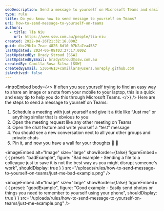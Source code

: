 ```yaml
---
seoDescription: Send a message to yourself on Microsoft Teams and easily share files or notes between devices using this quick tip.
type: rule
title: Do you know how to send message to yourself on Teams?
uri: how-to-send-message-to-yourself-on-teams
authors:
  - title: Tia Niu
    url: https://www.ssw.com.au/people/tia-niu
created: 2022-04-26T21:32:16.000Z
guid: dbc29b1b-7eae-4826-8d10-07b2a7ea4587
lastUpdated: 2024-06-08T03:27:17.000Z
lastUpdatedBy: Brady Stroud [SSW]
lastUpdatedByEmail: bradystroud@ssw.com.au
createdBy: Camilla Rosa Silva [SSW]
createdByEmail: 53064613+camillars@users.noreply.github.com
isArchived: false
---
```


<introEmbed
  body={<>
If often you see yourself trying to find an easy way to share an image or a note from your mobile to your laptop, this is a quick and easy tip to help you do this through Microsoft Teams.
  </>}
/>
Here are the steps to send a message to yourself on Teams:

1. Schedule a meeting with just yourself and give it a title like “Just me” or anything similar that is obvious to you
2. Open the meeting request like any other meeting on Teams
3. Open the chat feature and write yourself a “test” message
4. You should see a new conversation next to all your other groups and private chats
5. Pin it, and now you have a wall for your thoughts 💭 🧱

<imageEmbed
  alt="Image"
  size="large"
  showBorder={false}
  figureEmbed={ {
    preset: "badExample",
    figure: "Bad example - Sending a file to a colleague just to save it is not the best way as you might disrupt someone's work",
    shouldDisplay: true
  } }
  src="/uploads/rules/how-to-send-message-to-yourself-on-teams/just-me-bad-example.png"
/>

<imageEmbed
  alt="Image"
  size="large"
  showBorder={false}
  figureEmbed={ {
    preset: "goodExample",
    figure: "Good example - Easily send photos or things you need to remember to yourself using your phone",
    shouldDisplay: true
  } }
  src="/uploads/rules/how-to-send-message-to-yourself-on-teams/just-me-example.png"
/>
